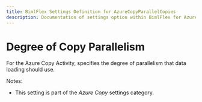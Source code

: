 ---
title: BimlFlex Settings Definition for AzureCopyParallelCopies
description: Documentation of settings option within BimlFlex for AzureCopyParallelCopies
---
<head>
  <meta name="varigenceProduct" content="BimlFlex"></meta>
  <meta name="varigenceArticleType" content="Reference"></meta>
</head>


# Degree of Copy Parallelism

For the Azure Copy Activity, specifies the degree of parallelism that data loading should use.

Notes:

* This setting is part of the *Azure Copy* settings category.

